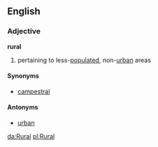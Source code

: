 ==English==
===Adjective===
{{wikipedia}}
'''rural'''

# pertaining to less-[[populated]], non-[[urban]] areas

====Synonyms====
*[[campestral]]

====Antonyms====
*[[urban]]

[[da:Rural]]
[[pl:Rural]]
